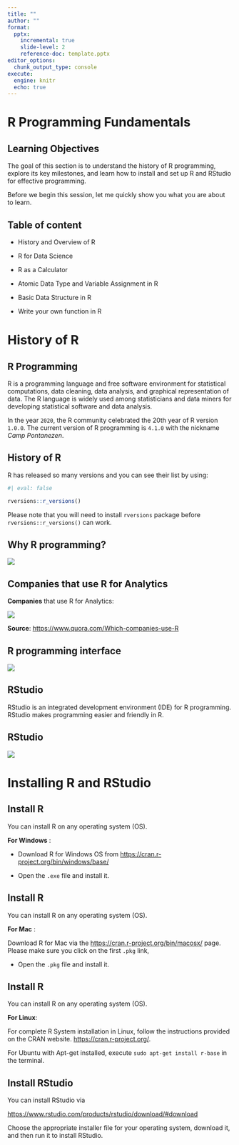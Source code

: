 ```yaml
---
title: "‎"
author: "‎"
format:
  pptx:
    incremental: true 
    slide-level: 2
    reference-doc: template.pptx
editor_options: 
  chunk_output_type: console
execute:
  engine: knitr
  echo: true
---
```


# R Programming Fundamentals

## Learning Objectives

The goal of this section is to understand the history of R programming, explore its key milestones, and learn how to install and set up R and RStudio for effective programming.

::: notes
Before we begin this session, let me quickly show you what you are about to learn.
:::

## Table of content

-   History and Overview of R

-   R for Data Science

-   R as a Calculator

-   Atomic Data Type and Variable Assignment in R

-   Basic Data Structure in R

-   Write your own function in R


# History of R

## R Programming

R is a programming language and free software environment for statistical computations, data cleaning, data analysis, and graphical representation of data. The R language is widely used among statisticians and data miners for developing statistical software and data analysis.

In the year `2020`, the R community celebrated the 20th year of R version `1.0.0`. The current version of R programming is `4.1.0` with the nickname *Camp Pontanezen*.

## History of R

R has released so many versions and you can see their list by using:

```r
#| eval: false

rversions::r_versions()
```

Please note that you will need to install `rversions` package before `rversions::r_versions()` can work.

## Why R programming?

![](images/learnr.png)

## Companies that use R for Analytics

**Companies** that use R for Analytics:

![](images/Company_useR.png)

**Source**: <https://www.quora.com/Which-companies-use-R>

## R programming interface

![](images/R.png)

## RStudio

RStudio is an integrated development environment (IDE) for R programming. RStudio makes programming easier and friendly in R.

## RStudio

![](images/Latest_R_studio.png)

# Installing R and RStudio

## Install R

You can install R on any operating system (OS).

**For Windows** :

-   Download R for Windows OS from <https://cran.r-project.org/bin/windows/base/>

-   Open the `.exe` file and install it.

## Install R

You can install R on any operating system (OS).

**For Mac** :

Download R for Mac via the <https://cran.r-project.org/bin/macosx/> page. Please make sure you click on the first `.pkg` link,

-   Open the `.pkg` file and install it.

## Install R

You can install R on any operating system (OS).

**For Linux**:

For complete R System installation in Linux, follow the instructions provided on the CRAN website. <https://cran.r-project.org/>.

For Ubuntu with Apt-get installed, execute `sudo apt-get install r-base` in the terminal.

## Install RStudio

You can install RStudio via

<https://www.rstudio.com/products/rstudio/download/#download>

Choose the appropriate installer file for your operating system, download it, and then run it to install RStudio.

##
